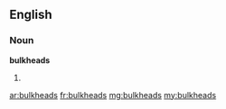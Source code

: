 ==English==

===Noun===
'''bulkheads'''

# {{plural of|[[bulkhead]]}}

[[ar:bulkheads]]
[[fr:bulkheads]]
[[mg:bulkheads]]
[[my:bulkheads]]